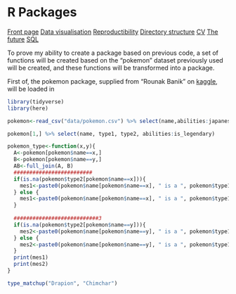 # R Packages

<body id="start">
<div class="topnav">
  <a href='index.html#frontpage'>Front page</a>
  <a href='data-visualisation.html#data-visualisation'>Data visualisation</a>
  <a href='reproductibility.html#Reproductibility'>Reproductibility</a>
  <a href='sorting-directories.html#sorting-directories'>Directory structure</a>
  <a href='cv.html#cv'>CV</a>
  <a href='plan-for-future.html#plan-for-future'>The future</a>
  <a href='sql.html#SQL'>SQL</a>
</div>

To prove my ability to create a package based on previous code, a set of functions will be created based on the "pokemon" dataset previously used will be created, and these functions will be transformed into a package.

First of, the pokemon package, supplied from "Rounak Banik" on [kaggle](https://www.kaggle.com/datasets/rounakbanik/pokemon), will be loaded in

```r
library(tidyverse)
library(here)
```

```r
pokemon<-read_csv("data/pokemon.csv") %>% select(name,abilities:japanese_name,percentage_male:is_legendary)

pokemon[1,] %>% select(name, type1, type2, abilities:is_legendary)

pokemon_type<-function(x,y){
  A<-pokemon[pokemon$name==x,]
  B<-pokemon[pokemon$name==y,]
  AB<-full_join(A, B)
  #########################
  if(is.na(pokemon$type2[pokemon$name==x])){
    mes1<-paste0(pokemon$name[pokemon$name==x], " is a ", pokemon$type1[pokemon$name==x], " type")
  } else {
    mes1<-paste0(pokemon$name[pokemon$name==x], " is a ", pokemon$type1[pokemon$name==x], " and a ", pokemon$type2[pokemon$name==x], " type")
  }
  
  ###########################3
  if(is.na(pokemon$type2[pokemon$name==y])){
    mes2<-paste0(pokemon$name[pokemon$name==y], " is a ", pokemon$type1[pokemon$name==y], " type")
  } else {
    mes2<-paste0(pokemon$name[pokemon$name==y], " is a ", pokemon$type1[pokemon$name==y], " and a ", pokemon$type2[pokemon$name==y], " type")
  }
  print(mes1)
  print(mes2)
}

type_matchup("Drapion", "Chimchar")



```

